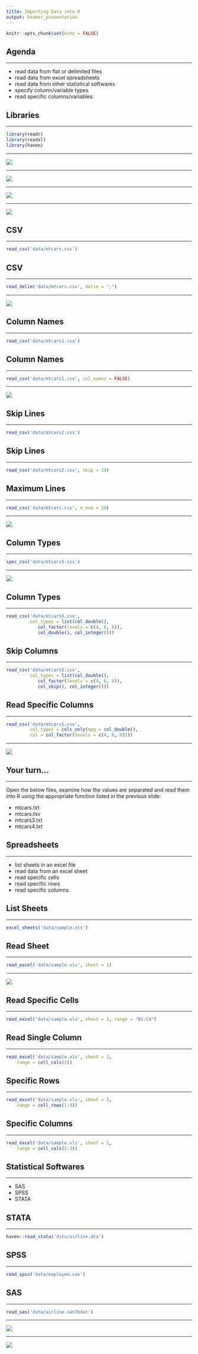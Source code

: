 ```yaml
---
title: Importing Data into R
output: beamer_presentation
---
```


```r
knitr::opts_chunk$set(echo = FALSE)
```

## Agenda

<hr>

- read data from flat or delimited files
- read data from excel spreadsheets
- read data from other statistical softwares
- specify column/variable types
- read specific columns/variables 

## Libraries

<hr>

```r
library(readr)
library(readxl)
library(haven)
```

----

![](images/csv_file.png)

----

![](images/semi_colon_file.png)

----

![](images/space_file.png)

----

![](images/tab_file.png)

## CSV 

<hr>

```r
read_csv('data/mtcars.csv')
```

## CSV 

<hr>

```r
read_delim('data/mtcars.csv', delim = ",")
```

----

![](images/columns_names.png)

## Column Names 

<hr>

```r
read_csv('data/mtcars1.csv')
```

## Column Names 

<hr>

```r
read_csv('data/mtcars1.csv', col_names = FALSE)
```

----

![](images/mtcars_skip_lines_file.png)

## Skip Lines 

<hr>

```r
read_csv('data/mtcars2.csv')
```

## Skip Lines 

<hr>

```r
read_csv('data/mtcars2.csv', skip = 19)
```

## Maximum Lines 

<hr>

```r
read_csv('data/mtcars.csv', n_max = 20)
```

----

![](images/column_types_list_canva.png)

## Column Types

<hr>

```r
spec_csv('data/mtcars5.csv')
```

----

![](images/column_objective_canva.png)

## Column Types 

<hr>

```r
read_csv('data/mtcars5.csv', 
         col_types = list(col_double(), 
         	col_factor(levels = c(4, 6, 8)),
            col_double(), col_integer()))
```

## Skip Columns

<hr>

```r
read_csv('data/mtcars5.csv', 
         col_types = list(col_double(), 
         	col_factor(levels = c(4, 6, 8)),
            col_skip(), col_integer()))
```


## Read Specific Columns 

<hr>

```r
read_csv('data/mtcars5.csv', 
         col_types = cols_only(mpg = col_double(), 
         cyl = col_factor(levels = c(4, 6, 8))))
```

----

![](images/import_funcs.png)

## Your turn...

<hr>

Open the below files, examine how the values are separated and read them into R
using the appropriate function listed in the previous slide:

- mtcars.txt
- mtcars.tsv
- mtcars3.txt
- mtcars4.txt

## Spreadsheets

<hr>

- list sheets in an excel file
- read data from an excel sheet
- read specific cells
- read specific rows
- read specific columns

## List Sheets

<hr>

```r
excel_sheets('data/sample.xls')
```

## Read Sheet

<hr>

```r
read_excel('data/sample.xls', sheet = 1)
```

----

![](images/readxl_range_canva.png)

## Read Specific Cells

<hr>

```r
read_excel('data/sample.xls', sheet = 1, range = "B1:C4")
```

## Read Single Column

<hr>

```r
read_excel('data/sample.xls', sheet = 1, 
	range = cell_cols(2))
```


## Specific Rows

<hr>

```r
read_excel('data/sample.xls', sheet = 1, 
	range = cell_rows(1:4))
```

## Specific Columns

<hr>

```r
read_excel('data/sample.xls', sheet = 1, 
	range = cell_cols(2:3))
```


## Statistical Softwares

<hr>

- SAS
- SPSS
- STATA

## STATA

<hr>

```r
haven::read_stata('data/airline.dta')  
```

## SPSS

<hr>

```r
read_spss('data/employee.sav')  
```

## SAS

<hr>

```r
read_sas('data/airline.sas7bdat')
```

----

![](images/readxl_functions_summary_canva.png)

----
 
![](images/thankyou.png)

